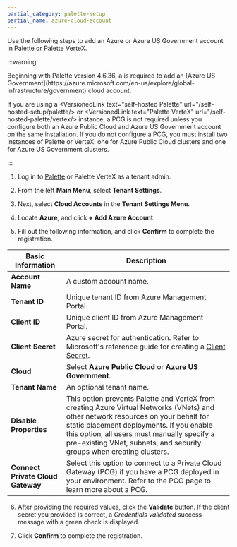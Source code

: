 ```yaml
---
partial_category: palette-setup
partial_name: azure-cloud-account
---
```


Use the following steps to add an Azure or Azure US Government account in Palette or Palette VerteX.

:::warning

<!-- prettier-ignore-start --> Beginning with Palette version 4.6.36, a <VersionedLink text="Private Cloud Gateway (PCG)" url="/clusters/pcg"/> is required to add an [Azure US Government](https://azure.microsoft.com/en-us/explore/global-infrastructure/government) cloud account.

If you are using a <VersionedLink text="self-hosted Palette" url="/self-hosted-setup/palette/> or <VersionedLink text="Palette VerteX" url="/self-hosted-palette/vertex/> instance, a PCG is not required unless you configure both an Azure Public Cloud and Azure US Government account on the same installation. If you do not configure a PCG, you must install two instances of Palette or VerteX: one for Azure Public Cloud clusters and one for Azure US Government clusters. <!-- prettier-ignore-end -->

:::

1. Log in to [Palette](https://console.spectrocloud.com) or Palette VerteX as a tenant admin.

2. From the left **Main Menu**, select **Tenant Settings**.

3. Next, select **Cloud Accounts** in the **Tenant Settings Menu**.

4. Locate **Azure**, and click **+ Add Azure Account**.

5. Fill out the following information, and click **Confirm** to complete the registration.

| **Basic Information**             | **Description**                                                                                                                                                                                                                                                                                        |
| --------------------------------- | ------------------------------------------------------------------------------------------------------------------------------------------------------------------------------------------------------------------------------------------------------------------------------------------------------ |
| **Account Name**                  | A custom account name.                                                                                                                                                                                                                                                                                 |
| **Tenant ID**                     | Unique tenant ID from Azure Management Portal.                                                                                                                                                                                                                                                         |
| **Client ID**                     | Unique client ID from Azure Management Portal.                                                                                                                                                                                                                                                         |
| **Client Secret**                 | Azure secret for authentication. Refer to Microsoft's reference guide for creating a [Client Secret](https://docs.microsoft.com/en-us/azure/active-directory/develop/howto-create-service-principal-portal#create-an-azure-active-directory-application).                                              |
| **Cloud**                         | Select **Azure Public Cloud** or **Azure US Government**.                                                                                                                                                                                                                                              |
| **Tenant Name**                   | An optional tenant name.                                                                                                                                                                                                                                                                               |
| **Disable Properties**            | This option prevents Palette and VerteX from creating Azure Virtual Networks (VNets) and other network resources on your behalf for static placement deployments. If you enable this option, all users must manually specify a pre-existing VNet, subnets, and security groups when creating clusters. |
| **Connect Private Cloud Gateway** | Select this option to connect to a Private Cloud Gateway (PCG) if you have a PCG deployed in your environment. Refer to the PCG <VersionedLink text="Architecture" url="/clusters/pcg/architecture"/> page to learn more about a PCG.                                                                  |

6. After providing the required values, click the **Validate** button. If the client secret you provided is correct, a
   _Credentials validated_ success message with a green check is displayed.

7. Click **Confirm** to complete the registration.
